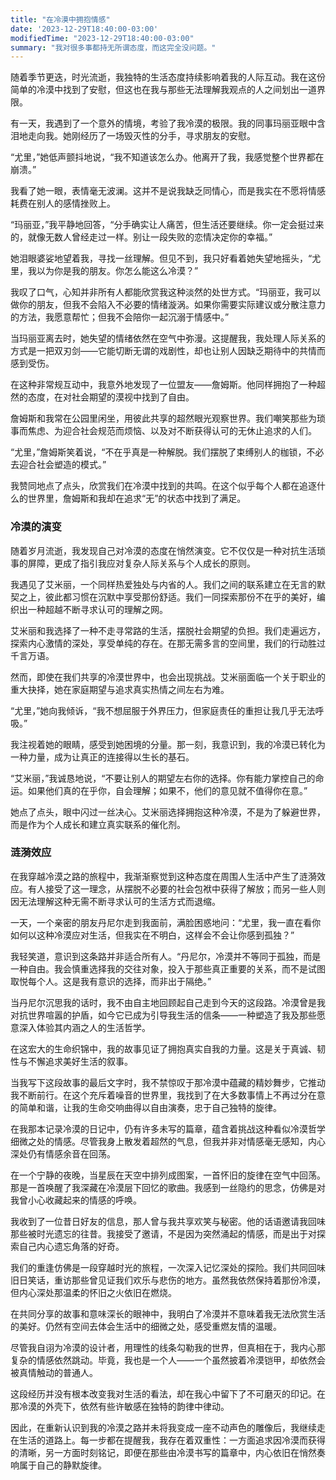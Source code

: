```yaml
---
title: "在冷漠中拥抱情感"
date: '2023-12-29T18:40:00-03:00'
modifiedTime: "2023-12-29T18:40:00-03:00"
summary: "我对很多事都持无所谓态度，而这完全没问题。"
---
```


随着季节更迭，时光流逝，我独特的生活态度持续影响着我的人际互动。我在这份简单的冷漠中找到了安慰，但这也在我与那些无法理解我观点的人之间划出一道界限。

有一天，我遇到了一个意外的情境，考验了我冷漠的极限。我的同事玛丽亚眼中含泪地走向我。她刚经历了一场毁灭性的分手，寻求朋友的安慰。

“尤里，”她低声颤抖地说，“我不知道该怎么办。他离开了我，我感觉整个世界都在崩溃。”

我看了她一眼，表情毫无波澜。这并不是说我缺乏同情心，而是我实在不愿将情感耗费在别人的感情挫败上。

“玛丽亚，”我平静地回答，“分手确实让人痛苦，但生活还要继续。你一定会挺过来的，就像无数人曾经走过一样。别让一段失败的恋情决定你的幸福。”

她泪眼婆娑地望着我，寻找一丝理解。但见不到，我只好看着她失望地摇头，“尤里，我以为你是我的朋友。你怎么能这么冷漠？”

我叹了口气，心知并非所有人都能欣赏我这种淡然的处世方式。“玛丽亚，我可以做你的朋友，但我不会陷入不必要的情绪漩涡。如果你需要实际建议或分散注意力的方法，我愿意帮忙；但我不会陪你一起沉溺于情感中。”

当玛丽亚离去时，她失望的情绪依然在空气中弥漫。这提醒我，我处理人际关系的方式是一把双刃剑——它能切断无谓的戏剧性，却也让别人因缺乏期待中的共情而感到受伤。

在这种非常规互动中，我意外地发现了一位盟友——詹姆斯。他同样拥抱了一种超然的态度，在对社会期望的漠视中找到了自由。

詹姆斯和我常在公园里闲坐，用彼此共享的超然眼光观察世界。我们嘲笑那些为琐事而焦虑、为迎合社会规范而烦恼、以及对不断获得认可的无休止追求的人们。

“尤里，”詹姆斯笑着说，“不在乎真是一种解脱。我们摆脱了束缚别人的枷锁，不必去迎合社会塑造的模式。”

我赞同地点了点头，欣赏我们在冷漠中找到的共鸣。在这个似乎每个人都在追逐什么的世界里，詹姆斯和我却在追求“无”的状态中找到了满足。

### 冷漠的演变

随着岁月流逝，我发现自己对冷漠的态度在悄然演变。它不仅仅是一种对抗生活琐事的屏障，更成了指引我应对复杂人际关系与个人成长的原则。

我遇见了艾米丽，一个同样热爱独处与内省的人。我们之间的联系建立在无言的默契之上，彼此都习惯在沉默中享受那份舒适。我们一同探索那份不在乎的美好，编织出一种超越不断寻求认可的理解之网。

艾米丽和我选择了一种不走寻常路的生活，摆脱社会期望的负担。我们走遍远方，探索内心激情的深处，享受单纯的存在。在那无需多言的空间里，我们的行动胜过千言万语。

然而，即使在我们共享的冷漠世界中，也会出现挑战。艾米丽面临一个关于职业的重大抉择，她在家庭期望与追求真实热情之间左右为难。

“尤里，”她向我倾诉，“我不想屈服于外界压力，但家庭责任的重担让我几乎无法呼吸。”

我注视着她的眼睛，感受到她困境的分量。那一刻，我意识到，我的冷漠已转化为一种力量，成为让真正的连接得以生长的基石。

“艾米丽，”我诚恳地说，“不要让别人的期望左右你的选择。你有能力掌控自己的命运。如果他们真的在乎你，自会理解；如果不，他们的意见就不值得你在意。”

她点了点头，眼中闪过一丝决心。艾米丽选择拥抱这种冷漠，不是为了躲避世界，而是作为个人成长和建立真实联系的催化剂。

### 涟漪效应

在我穿越冷漠之路的旅程中，我渐渐察觉到这种态度在周围人生活中产生了涟漪效应。有人接受了这一理念，从摆脱不必要的社会包袱中获得了解放；而另一些人则因无法理解这种无需不断寻求认可的生活方式而退缩。

一天，一个亲密的朋友丹尼尔走到我面前，满脸困惑地问：“尤里，我一直在看你如何以这种冷漠应对生活，但我实在不明白，这样会不会让你感到孤独？”

我轻笑道，意识到这条路并非适合所有人。“丹尼尔，冷漠并不等同于孤独，而是一种自由。我会慎重选择我的交往对象，投入于那些真正重要的关系，而不是试图取悦每个人。这是我有意识的选择，而非出于隔绝。”

当丹尼尔沉思我的话时，我不由自主地回顾起自己走到今天的这段路。冷漠曾是我对抗世界喧嚣的护盾，如今它已成为引导我生活的信条——一种塑造了我及那些愿意深入体验其内涵之人的生活哲学。

在这宏大的生命织锦中，我的故事见证了拥抱真实自我的力量。这是关于真诚、韧性与不懈追求美好生活的叙事。

当我写下这段故事的最后文字时，我不禁惊叹于那冷漠中蕴藏的精妙舞步，它推动我不断前行。在这个充斥着噪音的世界里，我找到了在大多数事情上不再过分在意的简单和谐，让我的生命交响曲得以自由演奏，忠于自己独特的旋律。

在我那本记录冷漠的日记中，仍有许多未写的篇章，蕴含着挑战这种看似冷漠哲学细微之处的情感。尽管我身上散发着超然的气息，但我并非对情感毫无感知，内心深处仍有情感余音在回荡。

在一个宁静的夜晚，当星辰在天空中排列成图案，一首怀旧的旋律在空气中回荡。那是一首唤醒了我深藏在冷漠层下回忆的歌曲。我感到一丝隐约的思念，仿佛是对我曾小心收藏起来的情感的呼唤。

我收到了一位昔日好友的信息，那人曾与我共享欢笑与秘密。他的话语邀请我回味那些被时光遗忘的往昔。我接受了邀请，不是因为突然涌起的情感，而是出于对探索自己内心遗忘角落的好奇。

我们的重逢仿佛是一段穿越时光的旅程，一次深入记忆深处的探险。我们共同回味旧日笑话，重访那些曾见证我们欢乐与悲伤的地方。虽然我依然保持着那份冷漠，但内心深处那温柔的怀旧之火依旧在燃烧。

在共同分享的故事和意味深长的眼神中，我明白了冷漠并不意味着我无法欣赏生活的美好。仍然有空间去体会生活中的细微之处，感受重燃友情的温暖。

尽管我自诩为冷漠的设计者，用理性的线条勾勒我的世界，但真相在于，我内心那复杂的情感依然跳动。毕竟，我也是一个人——一个虽然披着冷漠铠甲，却依然会被真情触动的普通人。

这段经历并没有根本改变我对生活的看法，却在我心中留下了不可磨灭的印记。在那冷漠的外壳下，依然有些许敏感在独特的韵律中律动。

因此，在重新认识到我的冷漠之路并未将我变成一座不动声色的雕像后，我继续走在生活的道路上。每一步都在提醒我，我存在着双重性：一方面追求因冷漠而获得的清晰，另一方面时刻铭记，即便在那些由冷漠书写的篇章中，内心依旧在悄然奏响属于自己的静默旋律。
